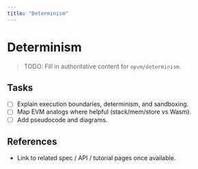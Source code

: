 ```yaml
---
title: "Determinism"
---
```


# Determinism

> TODO: Fill in authoritative content for `opvm/determinism`.

## Tasks
- [ ] Explain execution boundaries, determinism, and sandboxing.
- [ ] Map EVM analogs where helpful (stack/mem/store vs Wasm).
- [ ] Add pseudocode and diagrams.

## References
- Link to related spec / API / tutorial pages once available.
